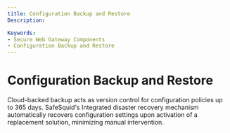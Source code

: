 ```yaml
---
title: Configuration Backup and Restore
Description: 

Keywords:
- Secure Web Gateway Components
- Configuration Backup and Restore
---
```


# Configuration Backup and Restore

Cloud-backed backup acts as version control for configuration policies up to 365 days. SafeSquid's Integrated disaster recovery mechanism automatically recovers configuration settings upon activation of a replacement solution, minimizing manual intervention.

